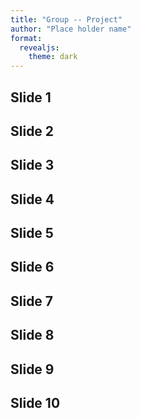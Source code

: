 ```yaml
---
title: "Group -- Project"
author: "Place holder name"
format: 
  revealjs:
    theme: dark
---
```


## Slide 1

## Slide 2

## Slide 3

## Slide 4

## Slide 5

## Slide 6

## Slide 7

## Slide 8

## Slide 9

## Slide 10
